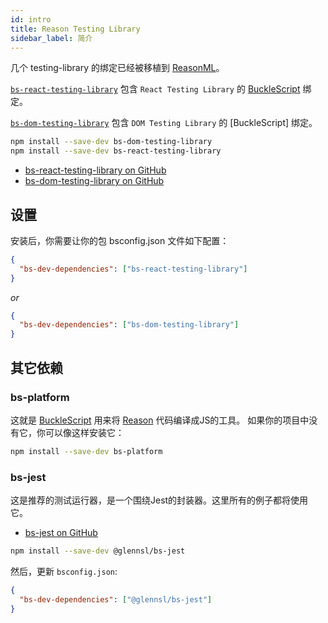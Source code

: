 ```yaml
---
id: intro
title: Reason Testing Library
sidebar_label: 简介
---
```


几个 testing-library 的绑定已经被移植到 [ReasonML][re]。

[`bs-react-testing-library`][gh-react] 包含 `React Testing Library` 的 [BuckleScript](https://bucklescript.github.io/) 绑定。

[`bs-dom-testing-library`][gh-dom] 包含 `DOM Testing Library` 的 [BuckleScript] 绑定。

```bash npm2yarn
npm install --save-dev bs-dom-testing-library
npm install --save-dev bs-react-testing-library
```

- [bs-react-testing-library on GitHub][gh-react]
- [bs-dom-testing-library on GitHub][gh-dom]

[gh-dom]: https://github.com/wyze/bs-dom-testing-library
[gh-react]: https://github.com/wyze/bs-react-testing-library

## 设置

安装后，你需要让你的包 bsconfig.json 文件如下配置：

```json
{
  "bs-dev-dependencies": ["bs-react-testing-library"]
}
```

_or_

```json
{
  "bs-dev-dependencies": ["bs-dom-testing-library"]
}
```

## 其它依赖

### bs-platform

这就是 [BuckleScript][bs] 用来将 [Reason][re] 代码编译成JS的工具。
如果你的项目中没有它，你可以像这样安装它：

```bash npm2yarn
npm install --save-dev bs-platform
```

### bs-jest

这是推荐的测试运行器，是一个围绕Jest的封装器。这里所有的例子都将使用它。

- [bs-jest on GitHub](https://github.com/glennsl/bs-jest)

```bash npm2yarn
npm install --save-dev @glennsl/bs-jest
```

然后，更新 `bsconfig.json`:

```json
{
  "bs-dev-dependencies": ["@glennsl/bs-jest"]
}
```

[bs]: https://bucklescript.github.io/
[re]: https://reasonml.github.io/
